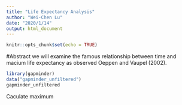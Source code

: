 ```yaml
---
title: "Life Expectancy Analysis"
author: "Wei-Chen Lu"
date: "2020/1/14"
output: html_document
---
```


```r
knitr::opts_chunk$set(echo = TRUE)
```

#Abstract
we will examine the famous relationship between time and macium life expectancy as observed Oeppen and Vaupel (2002). 
```r
library(gapminder)
data("gapminder_unfiltered")
gapminder_unfiltered
```

Caculate maximum
```r

```


